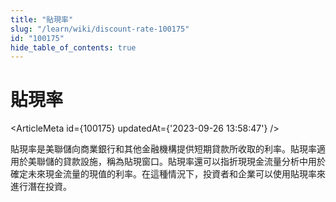 ```yaml
---
title: "貼現率"
slug: "/learn/wiki/discount-rate-100175"
id: "100175"
hide_table_of_contents: true
---
```



# 貼現率

<ArticleMeta id={100175} updatedAt={'2023-09-26 13:58:47'} />
<div className='border-solid border-b border-t-0 my-4 border-[var(--ifm-color-gray-300)]' />

貼現率是美聯儲向商業銀行和其他金融機構提供短期貸款所收取的利率。貼現率適用於美聯儲的貸款設施，稱為貼現窗口。貼現率還可以指折現現金流量分析中用於確定未來現金流量的現值的利率。在這種情況下，投資者和企業可以使用貼現率來進行潛在投資。
